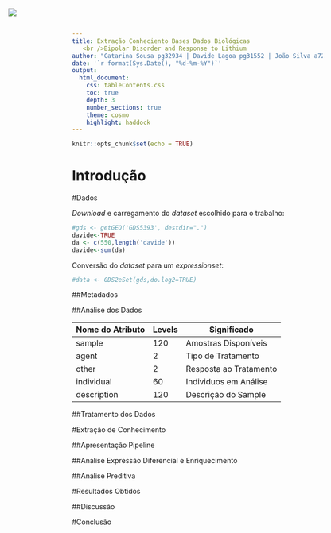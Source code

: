 ```yaml
---
title: Extração Conheciento Bases Dados Biológicas
   <br />Bipolar Disorder and Response to Lithium
author: "Catarina Sousa pg32934 | Davide Lagoa pg31552 | João Silva a72023 <br /> José Morais pg32943 | Marta Moreno pg32847"
date: '`r format(Sys.Date(), "%d-%m-%Y")`'
output:
  html_document:
    css: tableContents.css
    toc: true
    depth: 3
    number_sections: true 
    theme: cosmo 
    highlight: haddock
---
```

<img src="logo.png" style = "position:absolute;top:20px;left:100px;" />

```r
knitr::opts_chunk$set(echo = TRUE)
```

# Introdução


#Dados

<p style = 'text-align: justify;'>
*Download* e carregamento do *dataset* escolhido para o trabalho:
</p>

```r
#gds <- getGEO('GDS5393', destdir=".")  
davide<-TRUE
da <- c(550,length('davide'))
davide<-sum(da)
```

<p style = 'text-align: justify;'>
Conversão do *dataset* para um *expressionset*:
</p>

```r
#data <- GDS2eSet(gds,do.log2=TRUE) 
```




##Metadados

##Análise dos Dados

Nome do Atributo  | Levels | Significado
------------- | ------------- | -------------
sample  | 120 | Amostras Disponíveis 
agent | 2 | Tipo de Tratamento
other  | 2 | Resposta ao Tratamento 
individual  | 60 | Individuos em Análise
description | 120 | Descrição do Sample 

##Tratamento dos Dados

#Extração de Conhecimento

##Apresentação Pipeline

##Análise Expressão Diferencial e  Enriquecimento

##Análise Preditiva

#Resultados Obtidos

##Discussão

#Conclusão

[//]: # ## R Markdown

[//]: #This is an R Markdown document. Markdown is a simple formatting syntax for authoring HTML, PDF, and MS Word documents. For more details on using R Markdown see <http://rmarkdown.rstudio.com>.

[//]: #When you click the **Knit** button a document will be generated that includes both content as well as the output of any embedded R code chunks within the document. You can embed an R code chunk like this:

[//]: #```{r cars}
[//]: #summary(cars)
[//]: #```

[//]: ### Including Plots

[//]: #You can also embed plots, for example:

[//]: #```{r pressure, echo=FALSE}
[//]: #plot(pressure)
[//]: #```

[//]: #Note that the `echo = FALSE` parameter was added to the code chunk to prevent printing of the R code that generated the plot.
